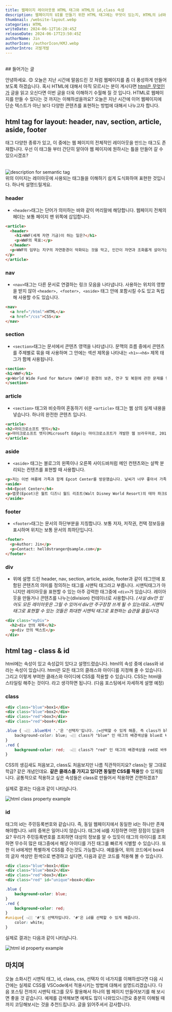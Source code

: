 ```yaml
---
title: 웹페이지 레이아웃용 HTML 태그와 HTML의 id,class 속성
description: 웹페이지의 UI를 만들기 위한 HTML 태그에는 무엇이 있는지, HTML의 id와 class 속성은 무엇인지 설명합니다.
thumbnail: /website-layout.webp
categories: HTML
writeDate: 2024-06-12T16:28:45Z
releaseDate: 2024-06-17T23:50:45Z
authorName: Jin
authorIcon: /authorIcon/KMJ.webp
authorIntro: 괴발개발
---
```

<br/>
## 들어가는 글

안녕하세요. 😊 오늘은 지난 시간에 말씀드린 것 처럼 웹페이지를 좀 더 풍성하게 만들어 보도록 하겠습니다.
혹시 HTML에 대해서 아직 모르시는 분이 계시다면 [html은 무엇인가](https://www.devdive.co.kr/html/what-is-html) 글을 읽고 오신다면 이번 글을 더욱 이해하기 수월해 질 것 입니다.
HTML로 웹페이지를 만들 수 있다는 것 까지는 이해하셨을까요? 오늘은 지난 시간에 이어 웹페이지에 단순 텍스트가 아닌 보다 다양한 콘텐츠를 표현하는 방법에 대해서 나누고자 합니다.

## html tag for layout: header, nav, section, article, aside, footer

태그 다양한 종류가 있고, 이 중에는 웹 페이지의 전체적인 레이아웃을 만드는 태그도 존재합니다.
우선 이 태그들 부터 간단히 알아야 웹 페이지에 원하시는 틀을 만들어 갈 수 있으시겠죠?
<br/>
<br/><br/>
<img src="/html-layout.webp" alt="description for semantic tag" width={200} height={80} />
<br/>
위의 이미지는 레이아웃에 사용되는 태그들을 이해하기 쉽게 도식화하여 표현한 것입니다. 하나씩 설명드릴게요.
<br/>
### header
- `<header>`태그는 단어가 의미하는 바와 같이 머리말에 해당합니다. 웹페이지 전체의 헤더는 보통 페이지 맨 위쪽에 삽입합니다.

```html
<article>
  <header>
    <h1>WWF(세계 자연 기금)이 하는 일은?</h1>
    <p>WWF의 목표:</p>
  </header>
  <p>WWF의 임무는 지구의 자연환경이 악화되는 것을 막고, 인간이 자연과 조화롭게 살아가는 미래를 건설하는 것입니다.
</p>
</article>
```

### nav
- `<nav>`태그는 다른 문서로 연결하는 링크 모음을 나타냅니다. 사용하는 위치의 영향을 받지 않아 `<header>, <footer>, <aside>` 태그 안에 포함시킬 수도 있고 독립해 사용할 수도 있습니다.

```html
<nav>
  <a href="/html">HTML</a>
  <a href="/css">CSS</a>
</nav>
```


### section
- `<section>`태그는 문서에서 콘텐츠 영역을 나타냅니다. 문맥의 흐름 중에서 콘텐츠를 주제별로 묶을 때 사용하며 그 안에는 섹션 제목을 나타내는 `<h1>~<h6>` 제목 태그가 함께 사용됩니다.

```html
<section>
<h1>WWF</h1>
<p>World Wide Fund for Nature (WWF)은 환경의 보존, 연구 및 복원에 관한 문제를 연구하는 국제기구로, 이전에는 World Wildlife Fund로 명명되었습니다.</p>
</section>
```
### article
- `<section>` 태그와 비슷하여 혼동하기 쉬운 `<article>` 태그는 웹 상의 실제 내용을 넣습니다. 하나의 완전한 콘텐츠 입니다.


```html
<article>
<h2>마이크로소프트 엣지</h2>
<p>마이크로소프트 엣지(Microsoft Edge)는 마이크로소프트가 개발한 웹 브라우저로, 2015년에 출시되었다. 마이크로소프트 엣지가 인터넷 익스플로러를 대체했다.</p>
</article>
```
### aside
- `<aside>` 태그는 블로그의 왼쪽이나 오른쪽 사이드바처럼 메인 컨텐츠와는 살짝 분리되는 컨텐츠를 표현할 때 사용합니다.

```html
<p>저는 이번 여름에 가족과 함께 Epcot Center를 방문했습니다. 날씨가 너무 좋아서 가족과 함께 즐거운 여름을 보냈습니다!</p>
<aside>
<h4>Epcot Center</h4>
<p>엡콧(Epcot)은 월트 디즈니 월드 리조트(Walt Disney World Resort)의 테마 파크로, 신나는 볼거리, 국제관, 수상 경력이 있는 불꽃놀이, 계절별 특별 이벤트 등이 있습니다.</p>
</aside>
```

### footer
- `<footer>`태그는 문서의 하단부분을 지칭합니다. 보통 저자, 저작권, 컨택 정보등을 표시하며 위치는 보통 문서의 최하단입니다.

```html
<footer>
  <p>Author: Jin</p>
  <p>Contact: hell0stranger@sample.com</p>
</footer>
```

### div

- 위에 설명 드린 header, nav, section, article, aside, footer과 같이 태그안에 포함된 콘텐츠의 의미를 정의하는 태그를 시맨틱 태그라고 부릅니다. 시맨틱태그가 아니지만 레이아웃을 표현할 수 있는 아주 강력한 태그중에 `<div>`가 있습니다. 레이아웃을 만들거나 콘텐츠를 나누는(division) 컨테이너로 사용합니다.
 _(사실 div만 있어도 모든 레이아웃은 그릴 수 있어서 div만 주구장창 쓰게 될 수 있는데요..시맨틱 태그로 표현할 수 있는 것들은 최대한 시맨틱 태그로 표현하는 습관을 들입시다)_

```html
<div class="myDiv">
  <h2>div 안의 제목</h2>
  <p>div 안의 텍스트</p>
</div>
```
## html tag - class & id

html에는 속성이 있고 속성값이 있다고 설명드렸습니다.  html의 속성 중에 class와 id라는 속성이 있습니다. html은 모든 태그의 클래스와 아이디를 지정해 줄 수 있습니다. 그리고 이렇게 부여한 클래스와 아이디에 CSS를 적용할 수 있습니다.
CSS는 html을 스타일링 해주는 것이다. 라고 생각하면 됩니다. (다음 포스팅에서 자세하게 설명 예정)

### class

```html
<div class="blue">box1</div>
<div class="blue">box2</div>
<div class="red">box3</div>
<div class="red">box4</div>
```
```css
.blue { 👈🏼 .blue에서 '.'은 '선택자'입니다. (=선택할 수 있게 해줌, 즉 class가 blue인 태그를 선택할 수 있게 해줌)
    background-color: blue; 👈🏼 class가 "blue" 인 태그의 배경색상을 blue로 바꿔라
}
.red {
    background-color: red;  👈🏼 class가 "red" 인 태그의 배경색상을 red로 바꿔라
}
```

CSS의 생김새도 처음보고, class도 처음보지만 나름 직관적이지요?
class는 말 그대로 학급? 같은 개념인데요. <b>같은 클래스를 가지고 있다면 동일한 CSS를 적용</b>할 수 있게됩니다.
공통적으로 적용하고 싶은 속성들은 class로 만들어서 적용하면 간편하겠죠?

실제로 결과는 다음과 같이 나타납니다.

<img src="/html-class-example.webp" alt="html class property example" width={200} height={80} />


### id

태그의 id는 주민등록번호와 같습니다. 즉, 동일 웹페이지에서 동일한 id는 하나만 존재해야합니다.
id의 중복은 일어나지 않습니다. 태그에 id를 지정하면 어떤 장점이 있을까요? 우리가 주민등록번호를 조회하면 대상의 정보를 알 수 있듯이 태그의 아이디를 조회하면 무수히 많은 태그중에서 해당 아이디를 가진 태그를 빠르게 식별할 수 있습니다.
또한 이 id에게만 특별하게 CSS를 주는것도 가능합니다. 예를들어, 위의 코드에서 box4의 글자 색상만 흰색으로 변경하고 싶다면, 다음과 같은 코드를 적용해 볼 수 있습니다.

```html
<div class="blue">box1</div>
<div class="blue">box2</div>
<div class="red">box3</div>
<div class="red" id="unique">box4</div>
```
```css
.blue {
    background-color: blue;
}
.red {
    background-color: red;
}
#unique{ 👈🏼 '#'도 선택자입니다. '#'은 id를 선택할 수 있게 해줍니다.
    color: white;
}
```
실제로 결과는 다음과 같이 나타납니다.

<img src="/html-id-example.webp" alt="html id property example" width={200} height={200} />



## 마치며

오늘 소화시킨 시맨틱 태그, id, class, css, 선택자 이 네가지를 이해하셨다면 다음 시간에는 실제로 CSS를 VSCode에서 적용시키는 방법에 대해서 설명드리겠습니다. 다음 포스팅 전까지
시맨틱 태그를 모두 활용해서 하나의 웹 페이지 만들어보기를 해 보시면 좋을 것 같습니다. 예제를 검색해보면 예제도 많이 나와있으니깐요 충분히 이해될 때 까지 코딩해보시는 것을 추천드립니다.
글을 읽어주셔서 감사합니다.
<br/><br/><br/>